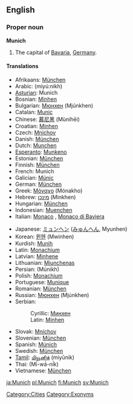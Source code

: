 ==English==
{{wikipedia}}
===Proper noun===
'''Munich'''

#The capital of [[Bavaria]], [[Germany]].

====Translations====
{{top}}
*Afrikaans: [[München]]
*Arabic: {{ARchar|[[ميونخ]]}} (miyú:nikh)
*[[Asturian]]: Munich
*Bosnian: [[Minhen#Bosnian|Minhen]] {{m}}
*Bulgarian: [[Мюнхен]] (Mjúnkhen) {{m}}
*Catalan: [[Munic]]
*Chinese: [[慕尼黑]] (Mùníhēi)
*Croatian: [[Minhen#Croatian|Minhen]] {{m}}
*Czech: [[Mnichov]] {{m}}
*Danish: [[München]]
*Dutch: [[Munchen]]
*[[Esperanto]]: [[Munkeno]]
*Estonian: [[München]]
*Finnish: [[München]]
*French: Munich
*Galician: [[Múnic]]
*German: [[München]] {{n}}
*Greek: [[Μόναχο]] (Mónakho)
*Hebrew: [[מינכן]] (Minkhen)
*Hungarian: [[München]]
*Indonesian: [[Muenchen]]
*Italian: [[Monaco]] {{f}}, [[Monaco di Baviera]] {{f}}
{{mid}}
*Japanese: [[ミュンヘン]] ([[みゅんへん]], Myunhen)
*Korean: [[뮌헨]] (Mwinhen)
*Kurdish: [[Munih]]
*Latin: [[Monachium]]
*Latvian: [[Minhene]]
*Lithuanian: [[Miunchenas]]
*Persian: {{FAchar|[[مونیخ]]}} (Múnikh)
*Polish: [[Monachium]] {{m}}
*Portuguese: [[Munique]] {{m}}
*Romanian: [[München]]
*Russian: [[Мюнхен]] (Mjúnkhen) {{m}}
*Serbian:
*:Cyrillic: [[Минхен#Serbian|Минхен]] {{m}}
*:Latin: [[Minhen#Serbian|Minhen]] {{m}}
*Slovak: [[Mníchov]] {{m}}
*Slovenian: [[München]] {{m}}
*Spanish: [[Múnich]] {{m}}
*Swedish: [[München]]
*[[Tamil]]: [[மியூனிக்]] (miyūnik)
*Thai: {{THchar|[[มิวนิก]]}} (Mí́-wá́-ní́k)
*Vietnamese: [[München]]
{{bottom}}

[[Category:Cities]]
[[Category:Exonyms]]

[[ja:Munich]]
[[pl:Munich]]
[[fi:Munich]]
[[sv:Munich]]